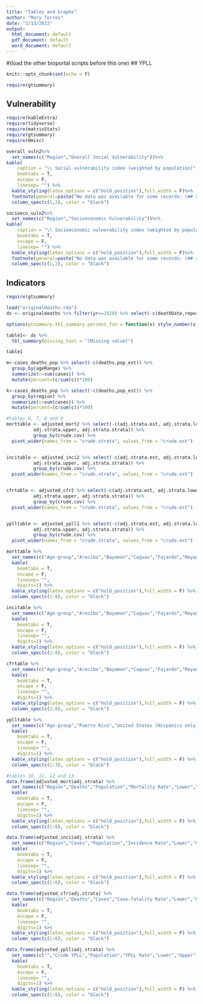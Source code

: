 ```yaml
---
title: "Tables and Graphs"
author: "Mary Torres"
date: "3/13/2022"
output:
  html_document: default
  pdf_document: default
  word_document: default
---
```


#(load the other bioportal scripts before this one)
## YPLL
```r
knitr::opts_chunk$set(echo = F)

require(gtsummary)     

```

## Vulnerability
```r
require(kableExtra)
require(tidyverse)
require(matrixStats)
require(gtsummary)
require(Hmisc)

overall_vuln2%>%
  set_names(c("Region","Overall Social Vulnerability"))%>%
kable(
    caption = "\\ Social vulnerability index (weighted by population)",
    booktabs = T,
    escape = F,
    linesep= "") %>%
  kable_styling(latex_options = c("hold_position"),full_width = F)%>%
  footnote(general=paste("No data was available for some records: (## age, ##, sex, ## region)")) %>%
  column_spec(c(1,2), color = "black")

socioeco_vuln2%>%
  set_names(c("Region","Socioeconomic Vulnerability"))%>%
kable(
    caption = "\\ Socioeconomic vulnerability index (weighted by population)",
    booktabs = T,
    escape = F,
    linesep= "") %>%
  kable_styling(latex_options = c("hold_position"),full_width = F)%>%
  footnote(general=paste("No data was available for some records: (## age, ##, sex, ## region)")) %>%
  column_spec(c(1,2), color = "black")

```

## Indicators
```r

require(gtsummary)  

load("originaldeaths.rda")
ds <- originaldeaths %>% filter(yr==2020) %>% select(-c(deathDate,reportDate,yr))

options(gtsummary.tbl_summary.percent_fun = function(x) style_number(x * 100, digits = 1))

table1<- ds %>%
  tbl_summary(missing_text = "(Missing value)") 

table1

m<-cases_deaths_pop %>% select(-c(deaths,pop_est)) %>% 
  group_by(ageRange) %>% 
  summarize(c=sum(cases)) %>%
  mutate(percent=(c/sum(c))*100)

k<-cases_deaths_pop %>% select(-c(deaths,pop_est)) %>% 
  group_by(region) %>% 
  summarize(c=sum(cases)) %>%
  mutate(percent=(c/sum(c))*100)

```

```r
#tables 6, 7, 8 and 9
morttable <- adjusted_mort2 %>% select(-c(adj.strata.est, adj.strata.lower, 
          adj.strata.upper, adj.strata.strata)) %>%
          group_by(crude.cov) %>%
  pivot_wider(names_from = "crude.strata", values_from = "crude.est")


incitable <- adjusted_inci2 %>% select(-c(adj.strata.est, adj.strata.lower, 
          adj.strata.upper, adj.strata.strata)) %>%
          group_by(crude.cov) %>%
  pivot_wider(names_from = "crude.strata", values_from = "crude.est")


cfrtable <- adjusted_cfr2 %>% select(-c(adj.strata.est, adj.strata.lower, 
          adj.strata.upper, adj.strata.strata)) %>%
          group_by(crude.cov) %>%
  pivot_wider(names_from = "crude.strata", values_from = "crude.est")


yplltable <- adjusted_ypll1 %>% select(-c(adj.strata.est, adj.strata.lower, 
          adj.strata.upper, adj.strata.strata)) %>%
          group_by(crude.cov) %>%
  pivot_wider(names_from = "crude.strata", values_from = "crude.est")

morttable %>%
  set_names(c("Age-group","Arecibo","Bayamon","Caguas","Fajardo","Mayaguez","Metro","Ponce")) %>%
  kable(
    booktabs = T,
    escape = F,
    linesep= "",
    digits=1) %>%
  kable_styling(latex_options = c("hold_position"),full_width = F) %>%
  column_spec(c(1:8), color = "black")

incitable %>%
  set_names(c("Age-group","Arecibo","Bayamon","Caguas","Fajardo","Mayaguez","Metro","Ponce")) %>%
  kable(
    booktabs = T,
    escape = F,
    linesep= "",
    digits=1) %>%
  kable_styling(latex_options = c("hold_position"),full_width = F) %>%
  column_spec(c(1:8), color = "black")

cfrtable %>%
  set_names(c("Age-group","Arecibo","Bayamon","Caguas","Fajardo","Mayaguez","Metro","Ponce")) %>%
  kable(
    booktabs = T,
    escape = F,
    linesep= "",
    digits=1) %>%
  kable_styling(latex_options = c("hold_position"),full_width = F) %>%
  column_spec(c(1:8), color = "black")

yplltable %>%
  set_names(c("Age-group","Puerto Rico","United States (Hispanics only)")) %>%
  kable(
    booktabs = T,
    escape = F,
    linesep= "",
    digits=1) %>%
  kable_styling(latex_options = c("hold_position"),full_width = F) %>%
  column_spec(c(1:3), color = "black")

#tables 10, 11, 12 and 13
data.frame(adjusted_mort$adj.strata) %>%
  set_names(c("Region","Deaths","Population","Mortality Rate","Lower","Upper")) %>%
  kable(
    booktabs = T,
    escape = F,
    linesep= "",
    digits=1) %>%
  kable_styling(latex_options = c("hold_position"),full_width = F) %>%
  column_spec(c(1:6), color = "black")

data.frame(adjusted_inci$adj.strata) %>%
  set_names(c("Region","Cases","Population","Incidence Rate","Lower","Upper")) %>%
  kable(
    booktabs = T,
    escape = F,
    linesep= "",
    digits=1) %>%
  kable_styling(latex_options = c("hold_position"),full_width = F) %>%
  column_spec(c(1:6), color = "black")

data.frame(adjusted_cfr$adj.strata) %>%
  set_names(c("Region","Deaths","Cases","Case-fatality Rate","Lower","Upper")) %>%
  kable(
    booktabs = T,
    escape = F,
    linesep= "",
    digits=1) %>%
  kable_styling(latex_options = c("hold_position"),full_width = F) %>%
  column_spec(c(1:6), color = "black")

data.frame(adjusted_ypll$adj.strata) %>%
  set_names(c("","Crude YPLL","Population","YPLL Rate","Lower","Upper")) %>%
  kable(
    booktabs = T,
    escape = F,
    linesep= "",
    digits=1) %>%
  kable_styling(latex_options = c("hold_position"),full_width = F) %>%
  column_spec(c(1:6), color = "black")

```


